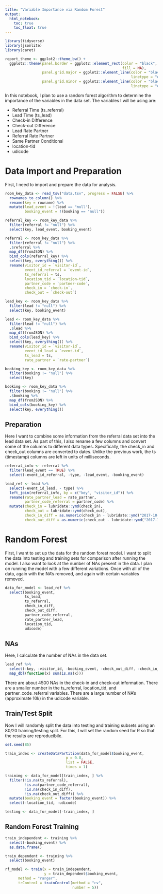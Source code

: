 ```yaml
---
title: "Variable Importance via Random Forest"
output: 
  html_notebook:
    toc: true
    toc_float: true
---
```


```r
library(tidyverse)
library(jsonlite)
library(caret)

report_theme <- ggplot2::theme_bw() +
  ggplot2::theme(panel.border = ggplot2::element_rect(color = "black",
                                                      fill = NA),
                 panel.grid.major = ggplot2::element_line(color = "black",
                                                          linetype = "dotted"),
                 panel.grid.minor = ggplot2::element_line(color = "black",
                                                          linetype = "dotted"))
```

In this notebook, I plan to use a random forest algorithm to determine the 
importance of the variables in the data set. The variables I will be using 
are: 

* Referral Time (ts_referral) 
* Lead Time (ts_lead) 
* Check-in Difference
* Check-out Difference
* Lead Rate Partner
* Referral Rate Partner
* Same Partner Conditional 
* location-tid
* udicode

# Data Import and Preparation

First, I need to import and prepare the data for analysis.

```r
room_key_data <- read_tsv("data.tsv", progress = FALSE) %>% 
  rownames_to_column() %>% 
  rename(key = rowname) %>% 
  mutate(lead_event = !(lead == "null"), 
         booking_event = !(booking == "null"))
```

```r
referral_key <- room_key_data %>% 
  filter(referral != "null") %>% 
  select(key, lead_event, booking_event)

referral <- room_key_data %>% 
  filter(referral != "null") %>%
  .$referral %>% 
  map_df(fromJSON) %>% 
  bind_cols(referral_key) %>% 
  select(key, everything()) %>% 
  rename(visitor_id = `visitor-id`, 
         event_id_referral = `event-id`, 
         ts_referral = ts,
         location_tid = `location-tid`, 
         partner_code = `partner-code`, 
         check_in = `check-in`, 
         check_out = `check-out`)
```

```r
lead_key <- room_key_data %>% 
  filter(lead != "null") %>% 
  select(key, booking_event)

lead <- room_key_data %>% 
  filter(lead != "null") %>%
  .$lead %>% 
  map_df(fromJSON) %>% 
  bind_cols(lead_key) %>% 
  select(key, everything()) %>% 
  rename(visitor_id = `visitor-id`, 
         event_id_lead = `event-id`, 
         ts_lead = ts, 
         rate_partner = `rate-partner`)
```

```r
booking_key <- room_key_data %>% 
  filter(booking != "null") %>% 
  select(key)

booking <- room_key_data %>% 
  filter(booking != "null") %>%
  .$booking %>%  
  map_df(fromJSON) %>% 
  bind_cols(booking_key) %>% 
  select(key, everything())
```

## Preparation

Here I want to combine some information from the referral data set into the 
lead data set. As part of this, I also rename a few columns and convert 
some of the columns to different data types. Specifically, the check_in and 
check_out columns are converted to dates. Unlike the previous work, the ts 
(timestamp) columns are left in units of milliseconds. 

```r
referral_info <- referral %>% 
  filter(lead_event == TRUE) %>% 
  select(-event_id_referral, -type, -lead_event, -booking_event)

lead_ref <- lead %>% 
  select(-event_id_lead, - type) %>% 
  left_join(referral_info, by = c("key", "visitor_id")) %>% 
  rename(rate_partner_lead = rate_partner, 
         partner_code_referral = partner_code) %>% 
  mutate(check_in = lubridate::ymd(check_in), 
         check_out = lubridate::ymd(check_out), 
         check_in_diff = as.numeric(check_in - lubridate::ymd("2017-10-15")), 
         check_out_diff = as.numeric(check_out - lubridate::ymd("2017-10-15")))
```

# Random Forest

First, I want to set up the data for the random forest model. I want to split 
the data into testing and training sets for comparison after running the model. 
I also want to look at the number of NAs present in the data. I plan on 
running the model with a few different variations. Once with all of the data, 
again with the NA's removed, and again with certain variables removed. 

```r
data_for_model <- lead_ref %>% 
  select(booking_event, 
         ts_lead, 
         ts_referral, 
         check_in_diff, 
         check_out_diff, 
         partner_code_referral, 
         rate_partner_lead, 
         location_tid, 
         udicode)
```

## NAs

Here, I calculate the number of NAs in the data set.

```r
lead_ref %>% 
  select(-key, -visitor_id, -booking_event, -check_out_diff, -check_in_diff) %>% 
  map_dbl(function(x) sum(is.na(x)))
```

There are about 4500 NAs in the check-in and check-out information. There are 
a smaller number in the ts_referral, location_tid, and partner_code_referral 
variables. There are a large number of NA's (approximate 10k) in the udicode 
variable.

## Train/Test Split

Now I will randomly split the data into testing and training subsets using an 
80/20 training/testing split. For this, I will set the random seed for R so 
that the results are reproducibile. 

```r
set.seed(85)

train_index <- createDataPartition(data_for_model$booking_event, 
                            p = 0.8,
                            list = FALSE, 
                            times = 1)

training <- data_for_model[train_index, ] %>% 
  filter(!is.na(ts_referral), 
         !is.na(partner_code_referral), 
         !is.na(check_in_diff), 
         !is.na(check_out_diff)) %>% 
  mutate(booking_event = factor(booking_event)) %>% 
  select(-location_tid, -udicode)

testing <- data_for_model[-train_index, ]
```

## Random Forest Training

```r
train_independent <- training %>% 
  select(-booking_event) %>% 
  as.data.frame()

train_dependent <- training %>% 
  select(booking_event)
```

```r
rf_model <- train(x = train_independent, 
                  y = train_dependent$booking_event, 
      method = "ranger", 
      trControl = trainControl(method = "cv", 
                               number = 5))
```


